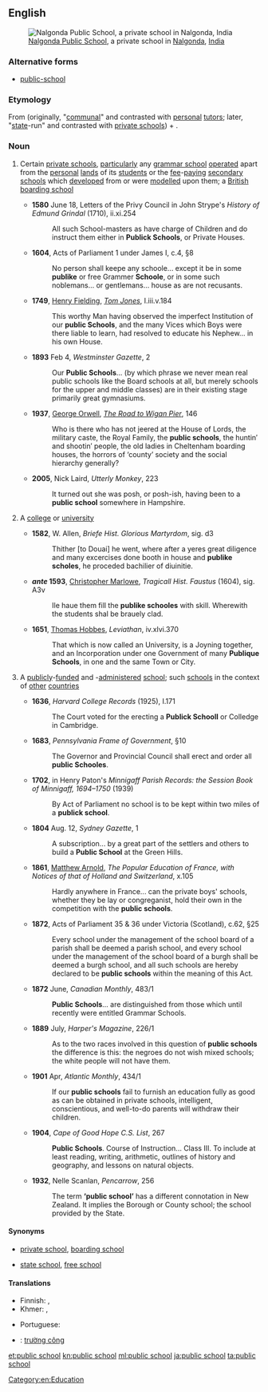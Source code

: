 ==English==
[[File:Nalgonda Public School.jpg|right|thumb|[[w:Nalgonda Public School|Nalgonda Public School]], a private school in [[w:Nalgonda|Nalgonda]], [[India]]]]
===Alternative forms===
* [[public-school]] {{qualifier|attributive use}}

===Etymology===
From {{term|public|lang=en}} (originally, "[[communal]]" and contrasted with [[personal]] [[tutor]]s; later, "[[state]]-run" and contrasted with [[private school]]s) + {{term|school|lang=en}}.

===Noun===
{{en-noun|head=[[public]] [[school]]}}

# {{context|UK|Ireland|lang=en}} Certain [[private school]]s, [[particularly]] {{context|initially}} any [[grammar school]] [[operate]]d apart from the [[personal]] [[land]]s of its [[student]]s or {{context|from the 19th century}} the [[fee]]-[[pay]]ing [[secondary school]]s which [[develop]]ed from or were [[model]]led upon them; a [[British]] [[boarding school]]
#*'''1580''' June 18, Letters of the Privy Council in John Strype's ''History of Edmund Grindal'' (1710), ii.xi.254
#*:All such School-masters as have charge of Children and do instruct them either in '''Publick Schools''', or Private Houses.
#*'''1604''', Acts of Parliament 1 under James I, c.4, §8
#*:No person shall keepe any schoole... except it be in some '''publike''' or free Grammer '''Schoole''', or in some such noblemans... or gentlemans... house as are not recusants.
#*'''1749''', [[w:Henry Fielding|Henry Fielding]], ''[[w:Tom Jones|Tom Jones]]'', I.iii.v.184
#*:This worthy Man having observed the imperfect Institution of our '''public Schools''', and the many Vices which Boys were there liable to learn, had resolved to educate his Nephew... in his own House.
#*'''1893''' Feb 4, ''Westminster Gazette'', 2
#*:Our '''Public Schools'''... (by which phrase we never mean real public schools like the Board schools at all, but merely schools for the upper and middle classes) are in their existing stage primarily great gymnasiums.
#* '''1937''', [[w:George Orwell|George Orwell]], ''[[w:The Road to Wigan Pier|The Road to Wigan Pier]]'', 146
#*: Who is there who has not jeered at the House of Lords, the military caste, the Royal Family, the '''public schools''', the huntin′ and shootin′ people, the old ladies in Cheltenham boarding houses, the horrors of ‘county’ society and the social hierarchy generally?
#*'''2005''', Nick Laird, ''Utterly Monkey'', 223
#*:It turned out she was posh, or posh-ish, having been to a '''public school''' somewhere in Hampshire.
# {{label|en|obsolete}} A [[college]] or [[university]]
#*'''1582''', W. Allen, ''Briefe Hist. Glorious Martyrdom'', sig. d3
#*:Thither [to Douai] he went, where after a yeres great diligence and many excercises done booth in house and '''publike scholes''', he proceded bachilier of diuinitie.
#*'''''ante'' 1593''', [[w:Christopher Marlowe|Christopher Marlowe]], ''Tragicall Hist. Faustus'' (1604), sig. A3v
#*:Ile haue them fill the '''publike schooles''' with skill. Wherewith the students shal be brauely clad.
#*'''1651''', [[w:Thomas Hobbes|Thomas Hobbes]], ''Leviathan'', iv.xlvi.370
#*:That which is now called an University, is a Joyning together, and an Incorporation under one Government of many '''Publique Schools''', in one and the same Town or City.
# {{context|North America|Australia|New Zealand|South Africa|formerly [[Scottish English|Scottish]]|lang=en}} A [[public]]ly-[[fund]]ed and -[[administer]]ed [[school]]; {{context|UK|Ireland|lang=en}} such [[school]]s in the context of [[other]] [[countries]]
#*'''1636''', ''Harvard College Records'' (1925), I.171
#*:The Court voted for the erecting a '''Publick Schooll''' or Colledge in Cambridge.
#*'''1683''', ''Pennsylvania Frame of Government'', §10
#*:The Governor and Provincial Council shall erect and order all '''public Schooles'''.
#*'''1702''', in Henry Paton's ''Minnigaff Parish Records: the Session Book of Minnigaff, 1694&ndash;1750'' (1939)
#*:By Act of Parliament no school is to be kept within two miles of a '''publick school'''.
#*'''1804''' Aug. 12, ''Sydney Gazette'', 1
#*:A subscription... by a great part of the settlers and others to build a '''Public School''' at the Green Hills.
#*'''1861''', [[w:Matthew Arnold|Matthew Arnold]], ''The Popular Education of France, with Notices of that of Holland and Switzerland'', x.105
#*:Hardly anywhere in France... can the private boys' schools, whether they be lay or congreganist, hold their own in the competition with the '''public schools'''.
#*'''1872''', Acts of Parliament 35 & 36 under Victoria (Scotland), c.62, §25
#*:Every school under the management of the school board of a parish shall be deemed a parish school, and every school under the management of the school board of a burgh shall be deemed a burgh school, and all such schools are hereby declared to be '''public schools''' within the meaning of this Act.
#*'''1872''' June, ''Canadian Monthly'', 483/1
#*:'''Public Schools'''... are distinguished from those which until recently were entitled Grammar Schools.
#*'''1889''' July, ''Harper's Magazine'', 226/1
#*:As to the two races involved in this question of '''public schools''' the difference is this: the negroes do not wish mixed schools; the white people will not have them.
#*'''1901''' Apr, ''Atlantic Monthly'', 434/1
#*:If our '''public schools''' fail to furnish an education fully as good as can be obtained in private schools, intelligent, conscientious, and well-to-do parents will withdraw their children.
#*'''1904''', ''Cape of Good Hope C.S. List'', 267
#*:'''Public Schools'''. Course of Instruction... Class III. To include at least reading, writing, arithmetic, outlines of history and geography, and lessons on natural objects.
#*'''1932''', Nelle Scanlan, ''Pencarrow'', 256
#*:The term '''‘public school’''' has a different connotation in New Zealand. It implies the Borough or County school; the school provided by the State.

====Synonyms====
* {{sense|fee-charging private school, offering housing}} [[private school]], [[boarding school]]
* {{sense|publicly administered school}} [[state school]], [[free school]]

====Translations====
{{trans-top|publicly administered school}}
* Finnish: {{t+|fi|yleinen}} {{t+|fi|koulu}}, {{t+|fi|peruskoulu}}
* Khmer: {{t|km|សាលារដ្ឋ|tr=sala roth|sc=Khmr}}, {{t|km|សាលាសាធារណៈ|tr=sala satheraknak|sc=Khmr}}
{{trans-mid}}
* Portuguese: {{t|pt|[[escola]] [[pública]]|f}}
{{trans-bottom}}

{{checktrans-top}}
* {{ttbc|vi}}: [[trường công]]
{{trans-bottom}}

[[Category:en:Education]]

[[et:public school]]
[[kn:public school]]
[[ml:public school]]
[[ja:public school]]
[[ta:public school]]